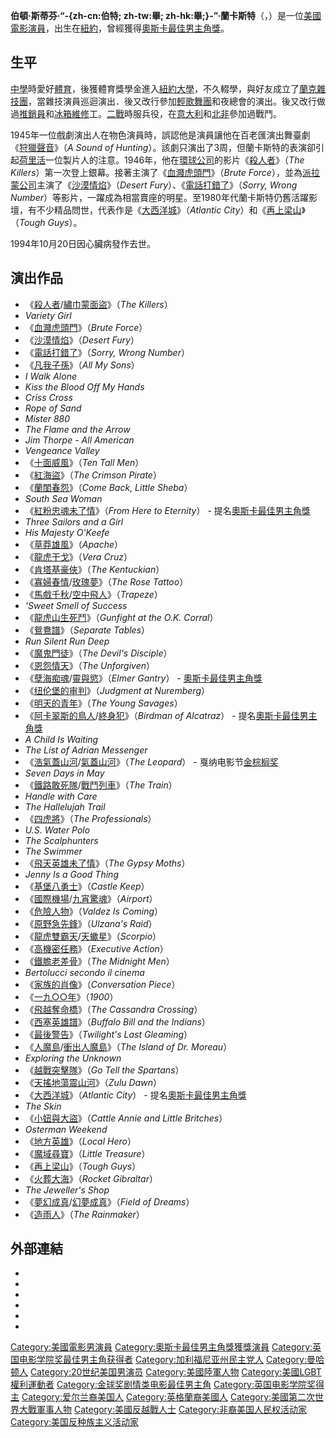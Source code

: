 {{noteTA
|T=zh-cn:伯特·兰开斯特; zh-tw:畢·蘭卡斯特; zh-hk:畢·蘭加士打;
|G1=Show
|1=zh-cn:伯特; zh-tw:畢; zh-hk:畢;
|2=zh-cn:兰开斯特; zh-tw:蘭卡斯特; zh-hk:蘭加士打;}}
{{Infobox entertainer
| name = 畢·蘭加士打
| type = 男演員
| image = Burt Lancaster - publicity 1947.JPG
| birthname = Burton Stephen Lancaster
| birthdate = {{birth date|1913|11|2|mf=y}}
| location  = [[美國|美國]][[紐約|紐約]]
| deathdate = {{death date and age|1994|10|20|1913|11|2}}
| deathplace = [[美國|美國]][[加利福尼亞州|加利福尼亞州]][[洛杉磯|洛杉磯]] 
| spouse = {{marriage|June Ernst|1935|1946}}<br>{{marriage|Norma Anderson|1946|1969}}<br>{{marriage|Susan Martin|1991|1994}}
| children=Jimmy Lancaster<br>Bill Lancaster<br>Susan Lancaster<br>Joanna Lancaster<br>Sighle Lancaster
| awards='''[[柏林影展|柏林影展]]最佳男主角獎'''<br>1956年 《[[馬戲千秋|馬戲千秋]]》 <br> '''[[威尼斯影展|威尼斯影展]]最佳男主角獎'''<br>1962年 《[[阿卡翠斯的鳥人|阿卡翠斯的鳥人]]》
| academyawards = '''[[奧斯卡最佳男主角獎|最佳男主角]]'''<br>1960年 《[[孽海痴魂|孽海痴魂]]》
| goldenglobeawards = '''[[金球獎最佳戲劇類電影男主角|最佳戲劇類電影男主角]]'''<br>1960年 《[[孽海痴魂|孽海痴魂]]》
| baftaawards = '''[[英國電影學院獎最佳男主角|最佳男主角]]'''<br>1962年 《[[阿卡翠斯的鳥人|阿卡翠斯的鳥人]]》<br>1980年 《[[大西洋城_(電影)|大西洋城]]》
| sagawards='''終身成就獎'''<br>1992年 終身成就獎
}}
'''伯頓·斯蒂芬·“-{zh-cn:伯特; zh-tw:畢; zh-hk:畢;}-”·蘭卡斯特'''（{{lang-en|Burton Stephen "Burt" Lancaster}}，{{bd|1913年|11月2日|1994年|10月20日|catIdx=Lancaster}}）是一位[[美國|美國]][[電影|電影]][[演員|演員]]，出生在[[紐約|紐約]]，曾經獲得[[奧斯卡最佳男主角獎|奧斯卡最佳男主角獎]]。

== 生平 ==
[[中學|中學]]時愛好[[体育运动|體育]]，後獲體育獎學金進入[[紐約大學|紐約大學]]，不久輟學，與好友成立了[[蘭克雜技團|蘭克雜技團]]，當雜技演員巡迴演出．後又改行參加[[輕歌舞團|輕歌舞團]]和夜總會的演出。後又改行做過[[推銷員|推銷員]]和[[冰箱維修|冰箱維修]]工。[[二戰|二戰]]時服兵役，在[[意大利|意大利]]和[[北非|北非]]參加過戰鬥。

1945年一位戲劇演出人在物色演員時，誤認他是演員讓他在百老匯演出舞臺劇《[[狩獵聲音|狩獵聲音]]》（''A Sound of Hunting''）。該劇只演出了3周，但蘭卡斯特的表演卻引起[[荷里活|荷里活]]一位製片人的注意。1946年，他在[[環球公司|環球公司]]的影片《[[殺人者_(電影)|殺人者]]》（''The Killers''）第一次登上銀幕。接著主演了《[[血濺虎頭門|血濺虎頭門]]》（''Brute Force''），並為[[派拉蒙公司|派拉蒙公司]]主演了《[[沙漠情焰|沙漠情焰]]》（''Desert Fury''）、《[[電話打錯了|電話打錯了]]》（''Sorry, Wrong Number''）等影片，一躍成為相當賣座的明星。至1980年代蘭卡斯特仍舊活躍影壇，有不少精品問世，代表作是《[[大西洋城_(電影)|大西洋城]]》（''Atlantic City''）和《[[再上梁山|再上梁山]]》（''Tough Guys''）。

1994年10月20日因心臟病發作去世。

==演出作品==
*《[[殺人者_(電影)|殺人者]]/[[繡巾蒙面盜|繡巾蒙面盜]]》（''The Killers''）
*''Variety Girl''
*《[[血濺虎頭門|血濺虎頭門]]》（''Brute Force''）
*《[[沙漠情焰|沙漠情焰]]》（''Desert Fury''）
*《[[電話打錯了|電話打錯了]]》（''Sorry, Wrong Number''）
*《[[凡我子孫|凡我子孫]]》（''All My Sons''）
*''I Walk Alone''
*''Kiss the Blood Off My Hands''
*''Criss Cross''
*''Rope of Sand''
*''Mister 880''
*''The Flame and the Arrow''
*''Jim Thorpe - All American''
*''Vengeance Valley''
*《[[十面威風|十面威風]]》（''Ten Tall Men''）
*《[[紅海盜|紅海盜]]》（''The Crimson Pirate''）
*《[[蘭閨春怨|蘭閨春怨]]》（''Come Back, Little Sheba''）
*''South Sea Woman''
*《[[紅粉忠魂未了情|紅粉忠魂未了情]]》（''From Here to Eternity''） - 提名[[奧斯卡最佳男主角獎|奧斯卡最佳男主角獎]]
*''Three Sailors and a Girl''
*''His Majesty O'Keefe''
*《[[草莽雄風|草莽雄風]]》（''Apache''）
*《[[龍虎干戈|龍虎干戈]]》（''Vera Cruz''）
*《[[肯塔基豪俠|肯塔基豪俠]]》（''The Kentuckian''）
*《[[寡婦春情|寡婦春情]]/[[玫瑰夢|玫瑰夢]]》（''The Rose Tattoo''）
*《[[馬戲千秋|馬戲千秋]]/[[空中飛人_(電影)|空中飛人]]》（''Trapeze''）
*'''Sweet Smell of Success''
*《[[龍虎山生死鬥|龍虎山生死鬥]]》（''Gunfight at the O.K. Corral''）
*《[[鴛鴦譜|鴛鴦譜]]》（''Separate Tables''）
*''Run Silent Run Deep''
*《[[魔鬼門徒|魔鬼門徒]]》（''The Devil's Disciple''）
*《[[恩怨情天|恩怨情天]]》（''The Unforgiven''）
*《[[孽海痴魂|孽海痴魂]]/[[靈與慾|靈與慾]]》（''Elmer Gantry''） - [[奧斯卡最佳男主角獎|奧斯卡最佳男主角獎]]
*《[[纽伦堡的审判|纽伦堡的审判]]》（''Judgment at Nuremberg''）
*《[[明天的青年|明天的青年]]》（''The Young Savages''）
*《[[阿卡翠斯的鳥人|阿卡翠斯的鳥人]]/[[終身犯|終身犯]]》（''Birdman of Alcatraz''）  - 提名[[奧斯卡最佳男主角獎|奧斯卡最佳男主角獎]]
*''A Child Is Waiting''
*''The List of Adrian Messenger''
*《[[浩氣蓋山河|浩氣蓋山河]]/[[氣蓋山河|氣蓋山河]]》（''The Leopard''） - 戛纳电影节[[金棕榈奖|金棕榈奖]]
*''Seven Days in May''
*《[[鐵路敢死隊|鐵路敢死隊]]/[[戰鬥列車|戰鬥列車]]》（''The Train''）
*''Handle with Care''
*''The Hallelujah Trail''
*《[[四虎將|四虎將]]》（''The Professionals''）
*''U.S. Water Polo''
*''The Scalphunters''
*''The Swimmer''
*《[[飛天英雄未了情|飛天英雄未了情]]》（''The Gypsy Moths''）
*''Jenny Is a Good Thing''
*《[[基堡八勇士|基堡八勇士]]》（''Castle Keep''）
*《[[國際機場_(電影)|國際機場]]/[[九宵驚魂|九宵驚魂]]》（''Airport''）
*《[[危險人物_(1971年電影)|危險人物]]》（''Valdez Is Coming''）
*《[[原野急先鋒|原野急先鋒]]》（''Ulzana's Raid''）
*《[[龍虎雙霸天|龍虎雙霸天]]/[[天蠍星|天蠍星]]》（''Scorpio''）
*《[[高機密任務|高機密任務]]》（''Executive Action''）
*《[[鐵膽老差骨|鐵膽老差骨]]》（''The Midnight Men''）
*''Bertolucci secondo il cinema''
*《[[家族的肖像|家族的肖像]]》（''Conversation Piece''）
*《[[一九○○年|一九○○年]]》（''1900''）
*《[[飛越奪命橋|飛越奪命橋]]》（''The Cassandra Crossing''）
*《[[西塞英雄譜|西塞英雄譜]]》（''Buffalo Bill and the Indians''）
*《[[最後警告|最後警告]]》（''Twilight's Last Gleaming''）
*《[[人魔島|人魔島]]/[[衝出人魔島|衝出人魔島]]》（''The Island of Dr. Moreau''）
*''Exploring the Unknown''
*《[[越戰突擊隊|越戰突擊隊]]》（''Go Tell the Spartans''）
*《[[天搖地蕩震山河|天搖地蕩震山河]]》（''Zulu Dawn''）
*《[[大西洋城_(電影)|大西洋城]]》（''Atlantic City''） - 提名[[奧斯卡最佳男主角獎|奧斯卡最佳男主角獎]]
*''The Skin''
*《[[小妞與大盜|小妞與大盜]]》（''Cattle Annie and Little Britches''）
*''Osterman Weekend''
*《[[地方英雄|地方英雄]]》（''Local Hero''）
*《[[魔域尋寶|魔域尋寶]]》（''Little Treasure''）
*《[[再上梁山|再上梁山]]》（''Tough Guys''）
*《[[火葬大海|火葬大海]]》（''Rocket Gibraltar''）
*''The Jeweller's Shop''
*《[[夢幻成真|夢幻成真]]/[[幻夢成真|幻夢成真]]》（''Field of Dreams''）
*《[[造雨人|造雨人]]》（''The Rainmaker''）

==外部連結==
{{commons|Burt Lancaster}}
* {{IMDb name|0000044}}
* {{Tcmdb name}}
* {{AllRovi person|98588}}
* {{IBDB name}}
* {{Find a Grave|1835}}
* {{worldcat id|lccn-n83-65628}}
{{奧斯卡最佳男主角獎}}
{{美国演员工会终身成就奖}}
{{英國電影學院獎最佳男主角}}
{{金球獎最佳戲劇類電影男主角}}
{{威尼斯影展最佳男演員獎}}
{{柏林影展最佳男演員銀熊獎}}
{{國家影評人協會獎最佳男主角}}
{{紐約影評人協會獎最佳男主角}}
{{洛杉磯影評人協會獎最佳男主角}}
{{波士頓影評人協會獎最佳男主角}}
{{Authority control}}
{{DEFAULTSORT:Lancaster, Burt}}
[[Category:美國電影男演員|Category:美國電影男演員]]
[[Category:奧斯卡最佳男主角獎獲獎演員|Category:奧斯卡最佳男主角獎獲獎演員]]
[[Category:英国电影学院奖最佳男主角获得者|Category:英国电影学院奖最佳男主角获得者]]
[[Category:加利福尼亚州民主党人|Category:加利福尼亚州民主党人]]
[[Category:曼哈顿人|Category:曼哈顿人]]
[[Category:20世纪美国男演员|Category:20世纪美国男演员]]
[[Category:美國陸軍人物|Category:美國陸軍人物]]
[[Category:美國LGBT權利運動者|Category:美國LGBT權利運動者]]
[[Category:金球奖剧情类电影最佳男主角|Category:金球奖剧情类电影最佳男主角]]
[[Category:英国电影学院奖得主|Category:英国电影学院奖得主]]
[[Category:爱尔兰裔美国人|Category:爱尔兰裔美国人]]
[[Category:英格蘭裔美國人|Category:英格蘭裔美國人]]
[[Category:美國第二次世界大戰軍事人物|Category:美國第二次世界大戰軍事人物]]
[[Category:美國反越戰人士|Category:美國反越戰人士]]
[[Category:非裔美国人民权活动家|Category:非裔美国人民权活动家]]
[[Category:美国反种族主义活动家|Category:美国反种族主义活动家]]